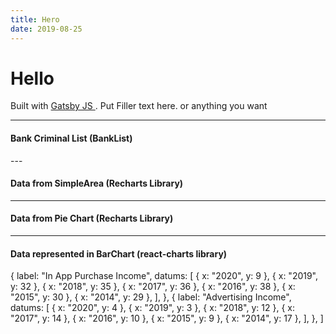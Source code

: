 ```yaml
---
title: Hero
date: 2019-08-25
---
```



# Hello
Built with  <a href="http://https://www.gatsbyjs.org/"> Gatsby JS </a>. 
Put Filler text here. or anything you want

---

#### Bank Criminal List (BankList)
<BankList />
---

#### Data from SimpleArea (Recharts Library)

<ResponsiveContainer width='100%' aspect={4.0/3.0}>
  <SimpleArea />
</ResponsiveContainer>


---

#### Data from Pie Chart (Recharts Library)
<ResponsiveContainer width='100%' aspect={4.0/3.0}>
  <PieRechartComponent />
</ResponsiveContainer>

---

#### Data represented in BarChart (react-charts library)

<figure style={{ height: 300 }}>
  <Chart
    data={data}
    series={{ type: "bar" }}
    axes={[
      { primary: true, type: "ordinal", position: "left" },
      { position: "bottom", type: "linear", stacked: true },
    ]}
    tooltip
  />
</figure>

  {
    label: "In App Purchase Income",
    datums: [
      { x: "2020", y: 9 },
      { x: "2019", y: 32 },
      { x: "2018", y: 35 },
      { x: "2017", y: 36 },
      { x: "2016", y: 38 },
      { x: "2015", y: 30 },
      { x: "2014", y: 29 },
    ],
  },
  {
    label: "Advertising Income",
    datums: [
      { x: "2020", y: 4 },
      { x: "2019", y: 3 },
      { x: "2018", y: 12 },
      { x: "2017", y: 14 },
      { x: "2016", y: 10 },
      { x: "2015", y: 9 },
      { x: "2014", y: 17 },
    ],
  },
]